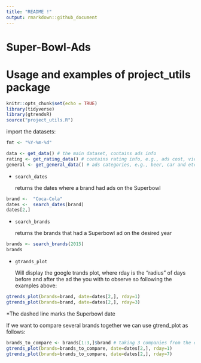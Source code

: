 ```yaml
---
title: "README !"
output: rmarkdown::github_document
---
```


# Super-Bowl-Ads

# Usage and examples of project_utils package

```r
knitr::opts_chunk$set(echo = TRUE)
library(tidyverse)
library(gtrendsR)
source("project_utils.R")
```

import the datasets:

```r
fmt <- "%Y-%m-%d" 

data <- get_data() # the main dataset, contains ads info
rating <- get_rating_data() # contains rating info, e.g., ads cost, viewrs and etc
general <- get_general_data() # ads categories, e.g., beer, car and etc 
```

-   <code>search_dates</code>

    returns the dates where a brand had ads on the Superbowl

```r
brand <-  "Coca-Cola"
dates <-  search_dates(brand)
dates[2,]
```

-   <code>search_brands</code>

    returns the brands that had a Superbowl ad on the desired year

```r
brands <- search_brands(2015)
brands
```

-   <code>gtrands_plot</code>

    Will display the google trands plot, where rday is the "radius" of days before and after the ad the you with to observe so following the examples above:

```r
gtrends_plot(brands=brand, date=dates[2,], rday=1)
gtrends_plot(brands=brand, date=dates[2,], rday=3)
```

\*The dashed line marks the Superbowl date

If we want to compare several brands together we can use gtrend_plot as follows:

```r
brands_to_compare <- brands[1:3,]$brand # taking 3 companies from the exmaple above (Budweiser, Coca-Cola, Doritos)
gtrends_plot(brands=brands_to_compare, date=dates[2,], rday=1)
gtrends_plot(brands=brands_to_compare, date=dates[2,], rday=7)
```
